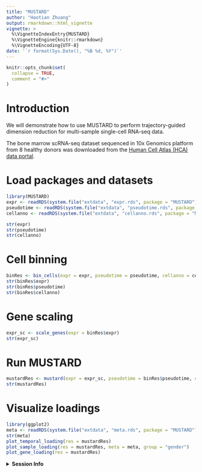 ```yaml
---
title: "MUSTARD"
author: "Haotian Zhuang"
output: rmarkdown::html_vignette
vignette: >
  %\VignetteIndexEntry{MUSTARD}
  %\VignetteEngine{knitr::rmarkdown}
  %\VignetteEncoding{UTF-8}
date: '`r format(Sys.Date(), "%B %d, %Y")`'
---
```


```r
knitr::opts_chunk$set(
  collapse = TRUE,
  comment = "#>"
)
```

# Introduction
We will demonstrate how to use MUSTARD to perform trajectory-guided dimension reduction for multi-sample single-cell RNA-seq data.

The bone marrow scRNA-seq dataset sequenced in 10x Genomics platform from 8 healthy donors was downloaded from the [Human Cell Atlas (HCA) data portal](https://explore.data.humancellatlas.org/projects/cc95ff89-2e68-4a08-a234-480eca21ce79).

# Load packages and datasets
```r
library(MUSTARD)
expr <- readRDS(system.file("extdata", "expr.rds", package = "MUSTARD"))
pseudotime <- readRDS(system.file("extdata", "pseudotime.rds", package = "MUSTARD"))
cellanno <- readRDS(system.file("extdata", "cellanno.rds", package = "MUSTARD"))

str(expr)
str(pseudotime)
str(cellanno)

```

# Cell binning
```r
binRes <- bin_cells(expr = expr, pseudotime = pseudotime, cellanno = cellanno)
str(binRes$expr)
str(binRes$pseudotime)
str(binRes$cellanno)
```

# Gene scaling
```r
expr_sc <- scale_genes(expr = binRes$expr)
str(expr_sc)
```

# Run MUSTARD
```r
mustardRes <- mustard(expr = expr_sc, pseudotime = binRes$pseudotime, cellanno = binRes$cellanno)
str(mustardRes)
```

# Visualize loadings
```r
library(ggplot2)
meta <- readRDS(system.file("extdata", "meta.rds", package = "MUSTARD"))
str(meta)
plot_temporal_loading(res = mustardRes)
plot_sample_loading(res = mustardRes, meta = meta, group = "gender")
plot_gene_loading(res = mustardRes)
```

<details>
  <summary>**Session Info**</summary>
```r
sessionInfo()
```
</details>